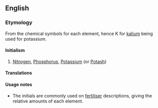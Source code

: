 ==English==
{{wikipedia|NPK rating}}

===Etymology===
From the chemical symbols for each element, hence K for [[kalium]] being used for potassium.

====Initialism====
{{en-initialism}}
# [[nitrogen|Nitrogen]], [[phosphorus|Phosphorus]], [[potassium|Potassium]] (or [[potash|Potash]])

====Translations====
{{trans-top|}}
{{trans-mid}}
{{trans-bottom}}

====Usage notes====
* The initials are commonly used on [[fertiliser]] descriptions, giving the relative amounts of each element.